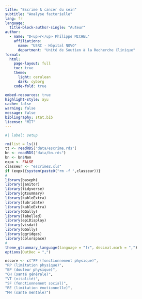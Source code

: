 ```yaml
---
title: "Escrime & cancer du sein"
subtitle: "Analyse factorielle"
lang: fr
language:
  title-block-author-single: "Auteur"
author:
  - name: "D<up>r</up> Philippe MICHEL"
    affiliations:
      name: "USRC - Hôpital NOVO"
      department: "Unité de Soutien à la Recherche Clinique"
format:
  html:
    page-layout: full
    toc: true
    theme:
      light: cerulean
      dark: cyborg
    code-fold: true

embed-resources: true
highlight-style: ayu
cache: false
warning: false
message: false
bibliography: stat.bib
license: "MIT"
---
```


```r
#| label: setup

rm(list = ls())
tt <- readRDS("data/escrime.rds")
bn <- readRDS("data/bn.rds")
bn <- bn$Nom
expx <- FALSE
classeur <- "escrime2.xls"
if (expx){system(paste0("rm -f ",classeur))}
#
library(baseph)
library(janitor)
library(tidyverse)
library(gtsummary)
library(kableExtra)
library(lubridate)
library(kableExtra)
library(GGally)
library(labelled)
library(epiDisplay)
library(visdat)
library(GGally)
library(ggridges)
library(colorspace)
#
theme_gtsummary_language(language = "fr", decimal.mark = ",")
options(OutDec = ",")

nscore <- c("PF (fonctionnement physique)",
"RP (limitation physique)",
"BP (douleur physique)",
"GH (santé générale)",
"VT (vitalité)",
"SF (fonctionnement social)",
"RE (limitation émotionnelle)",
"MH (santé mentale)") 
```